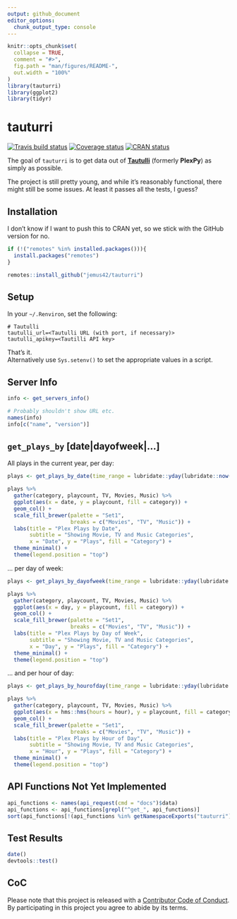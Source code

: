 ```yaml
---
output: github_document
editor_options: 
  chunk_output_type: console
---
```


<!-- README.md is generated from README.Rmd. Please edit that file -->

```r
knitr::opts_chunk$set(
  collapse = TRUE,
  comment = "#>",
  fig.path = "man/figures/README-",
  out.width = "100%"
)
library(tauturri)
library(ggplot2)
library(tidyr)
```
# tauturri

[![Travis build status](https://travis-ci.org/jemus42/tauturri.svg?branch=master)](https://travis-ci.org/jemus42/tauturri)
[![Coverage status](https://codecov.io/gh/jemus42/tauturri/branch/master/graph/badge.svg)](https://codecov.io/github/jemus42/tauturri?branch=master)
[![CRAN status](http://www.r-pkg.org/badges/version/tauturri)](https://cran.r-project.org/package=tauturri)

The goal of `tauturri` is to get data out of [**Tautulli**](https://github.com/Tautulli/Tautulli) (formerly **PlexPy**) as simply as possible.

The project is still pretty young, and while it's reasonably functional, there might still be some issues. At least it passes all the tests, I guess?

## Installation

I don't know if I want to push this to CRAN yet, so we stick with the GitHub version for no.

```r
if (!("remotes" %in% installed.packages())){
  install.packages("remotes")
}

remotes::install_github("jemus42/tauturri")
```

## Setup

In your `~/.Renviron`, set the following:

```
# Tautulli
tautulli_url=<Tautulli URL (with port, if necessary)>
tautulli_apikey=<Tautilli API key>
```

That's it.  
Alternatively use `Sys.setenv()` to set the appropriate values in a script.

## Server Info

```r
info <- get_servers_info()

# Probably shouldn't show URL etc.
names(info)
info[c("name", "version")]
```


## `get_plays_by` [date|dayofweek|...]

All plays in the current year, per day:

```r
plays <- get_plays_by_date(time_range = lubridate::yday(lubridate::now()))

plays %>% 
  gather(category, playcount, TV, Movies, Music) %>%
  ggplot(aes(x = date, y = playcount, fill = category)) +
  geom_col() +
  scale_fill_brewer(palette = "Set1", 
                    breaks = c("Movies", "TV", "Music")) +
  labs(title = "Plex Plays by Date",
       subtitle = "Showing Movie, TV and Music Categories",
       x = "Date", y = "Plays", fill = "Category") +
  theme_minimal() +
  theme(legend.position = "top")
```

... per day of week:

```r
plays <- get_plays_by_dayofweek(time_range = lubridate::yday(lubridate::now()))

plays %>% 
  gather(category, playcount, TV, Movies, Music) %>%
  ggplot(aes(x = day, y = playcount, fill = category)) +
  geom_col() +
  scale_fill_brewer(palette = "Set1", 
                    breaks = c("Movies", "TV", "Music")) +
  labs(title = "Plex Plays by Day of Week",
       subtitle = "Showing Movie, TV and Music Categories",
       x = "Day", y = "Plays", fill = "Category") +
  theme_minimal() +
  theme(legend.position = "top")
```

... and per hour of day:

```r
plays <- get_plays_by_hourofday(time_range = lubridate::yday(lubridate::now()))

plays %>% 
  gather(category, playcount, TV, Movies, Music) %>%
  ggplot(aes(x = hms::hms(hours = hour), y = playcount, fill = category)) +
  geom_col() +
  scale_fill_brewer(palette = "Set1", 
                    breaks = c("Movies", "TV", "Music")) +
  labs(title = "Plex Plays by Hour of Day",
       subtitle = "Showing Movie, TV and Music Categories",
       x = "Hour", y = "Plays", fill = "Category") +
  theme_minimal() +
  theme(legend.position = "top")
```

## API Functions Not Yet Implemented

```r
api_functions <- names(api_request(cmd = "docs")$data)
api_functions <- api_functions[grepl("^get_", api_functions)]
sort(api_functions[!(api_functions %in% getNamespaceExports("tauturri"))])
```

## Test Results

```r
date()
devtools::test()
```

## CoC

Please note that this project is released with a [Contributor Code of Conduct](CODE_OF_CONDUCT.md).  
By participating in this project you agree to abide by its terms.
